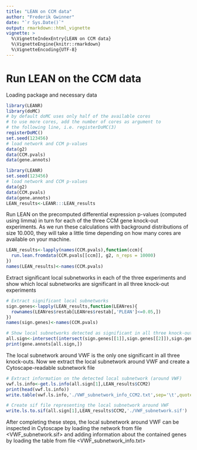```yaml
---
title: "LEAN on CCM data"
author: "Frederik Gwinner"
date: "`r Sys.Date()`"
output: rmarkdown::html_vignette
vignette: >
  %\VignetteIndexEntry{LEAN on CCM data}
  %\VignetteEngine{knitr::rmarkdown}
  %\VignetteEncoding{UTF-8}
---
```


# Run LEAN on the CCM data
Loading package and necessary data 
```r
library(LEANR)
library(doMC)
# by default doMC uses only half of the available cores
# to use more cores, add the number of cores as argument to 
# the following line, i.e. registerDoMC(3)
registerDoMC()
set.seed(123456)
# load network and CCM p-values
data(g2)
data(CCM.pvals)
data(gene.annots)
```

```r
library(LEANR)
set.seed(123456)
# load network and CCM p-values
data(g2)
data(CCM.pvals)
data(gene.annots)
LEAN_results<-LEANR:::LEAN_results
```

Run LEAN on the precomputed differential expression p-values (computed using limma) in turn for each of the three CCM gene knock-out experiments. As we run these calculations with background distributions of size 10.000, they will take a little time depending on how many cores are available on your machine.

```r
LEAN_results<-lapply(names(CCM.pvals),function(ccm){
  run.lean.fromdata(CCM.pvals[[ccm]], g2, n_reps = 10000)
})
names(LEAN_results)<-names(CCM.pvals)
```


Extract significant local subnetworks in each of the three experiments and show which local subnetworks are significant in all three knock-out experiments
```r
# Extract significant local subnetworks
sign.genes<-lapply(LEAN_results,function(LEANres){
  rownames(LEANres$restab[LEANres$restab[,'PLEAN']<=0.05,])
})
names(sign.genes)<-names(CCM.pvals)

# Show local subnetworks detected as significant in all three knock-outs
all.sign<-intersect(intersect(sign.genes[[1]],sign.genes[[2]]),sign.genes[[3]])
print(gene.annots[all.sign,])
```

The local subnetwork around VWF is the only one significant in all three knock-outs.
Now we extract the local subnetwork around VWF and create a Cytoscape-readable subnetwork file

```r
# Extract information on the detected local subnetwork (around VWF)
vwf.ls.info<-get.ls.info(all.sign[1],LEAN_results$CCM2)
print(head(vwf.ls.info))
write.table(vwf.ls.info,'./VWF_subnetwork_info_CCM2.txt',sep='\t',quote=F,row.names=F)

# Create sif file representing the local subnetwork around VWF
write.ls.to.sif(all.sign[1],LEAN_results$CCM2,'./VWF_subnetwork.sif')
```

After completing these steps, the local subnetwork around VWF can be inspected in Cytoscape by loading the network from file <VWF_subnetwork.sif> and adding information about the contained genes by loading the table from file <VWF_subnetwork_info.txt>
